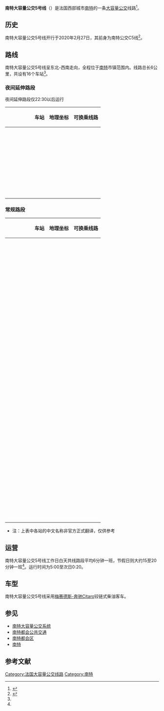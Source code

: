 {{noteTA
|G1=交通
|1=zh-cn:公交;zh-tw:公車;zh-hk:巴士;zh-sg:巴士;zh-my:巴士;zh-mo:巴士;
|2=zh-hans:快速公交;zh-hk:巴士快速交通;zh-tw:快捷巴士;
}}
{{Infobox rail line
|rail_name=南特大容量公交5号线<br>{{lang|fr|Ligne 5 du Busway de Nantes}}<br>{{法国交通标志/南特|bhns}} {{法国交通标志/南特|5}}
|banner_color=#FFFFFF
|logo_filename=
|logo_width=
|image = 
|caption=南特大容量公交5号线
|service_type=[[快速公交系统|大容量公交]]
|network=[[南特大容量公交系统|南特大容量公交系统]]
|status=运营中
|locale={{FRA}}[[南特都会区|南特都会区]]
|start=[[南特|南特]]-商业/站南<br>[[南特|南特]]-香蕉机库
|stations=16
|begin_operation=2020年2月27日
|operator=[[南特都会公共交通|南特都会公共交通]]
|depot=
|system_length=6km
|线路类型=地面
|lines=
|track_gauge=
|electrified=
|fleet_size=
|max_speed=
|route_map=
}}

'''南特大容量公交5号线'''（{{lang-fr|Ligne 5 du Busway de Nantes}}）是法国西部城市[[南特|南特]]的一条[[快速公交系统|大容量公交]]线路<ref name="info">{{Cite web|url=https://www.tan.fr/fr/plans|title=Des plans|accessdate=2020-08-02|author=tan.fr|language=fr|publisher=tan.fr|archive-date=2020-07-14|archive-url=https://web.archive.org/web/20200714124212/https://www.tan.fr/fr/plans|dead-url=yes}}</ref>。

==历史==

南特大容量公交5号线开行于2020年2月27日，其前身为南特公交C5线<ref>{{Cite web|url=https://metropole.nantes.fr/actualites/2020/deplacements-stationnement/ligne-5-le-busway|title=Sur la ligne 5, le Busway a remplacé les Chronobus|date=2020-02-27|accessdate=2020-08-02|author=metropole.nantes.fr|language=fr|publisher=metropole.nantes.fr|archive-date=2020-03-15|archive-url=https://web.archive.org/web/20200315123630/https://metropole.nantes.fr/actualites/2020/deplacements-stationnement/ligne-5-le-busway|dead-url=no}}</ref>。

==路线==
南特大容量公交5号线呈东北-西南走向，全程位于[[南特|南特]]市镇范围内。线路总长6公里，共设有16个车站<ref name="info"/>。

===夜间延伸路段===

夜间延伸路段仅22:30以后运行

{| cellspacing=0 cellpadding=2 border="0" style="border: 1px solid #999; background-color:#FFFFFF; text-align: center"
|- bgcolor="#CCCCCC"
! !! !! !! !! !! 车站 !! 地理坐标 !! 可换乘线路
|-
| bgcolor="#ffffff"| || bgcolor="#22baea" |{{white|'''o'''}} || bgcolor="#ffffff"| || bgcolor="#ffffff" | || bgcolor="#ffffff"| 
| '''{{Arret|商业|Commerce}}'''
| style="font-size:xx-small" | {{coord|47.2123572|-1.5583152|region:FR_type:landmark_scale:1000|format=dms|display=inline|name=Commerce}}
|{{法国交通标志/南特|tram}} {{法国交通标志/南特|1}} {{法国交通标志/南特|2}} {{法国交通标志/南特|3}}<br>{{法国交通标志/南特|bus}} {{法国交通标志/南特|C2}} {{法国交通标志/南特|C3}} {{法国交通标志/南特|机场}}
|- bgcolor="#efefef" 
| bgcolor="#ffffff"| || bgcolor="#22baea" |{{white|'''o'''}} || bgcolor="#ffffff"| || bgcolor="#ffffff" | || bgcolor="#ffffff"| 
| {{Arret|主宫医院|Hôtel Dieu}}
| style="font-size:xx-small" | {{coord|47.212500|-1.553083|region:FR_type:landmark_scale:1000|format=dms|display=inline|name=Hôtel Dieu}}
|{{法国交通标志/南特|tram}} {{法国交通标志/南特|2}} {{法国交通标志/南特|3}} {{法国交通标志/南特|bus}} {{法国交通标志/南特|C2}} {{法国交通标志/南特|C3}} {{法国交通标志/南特|机场}}
|-
| bgcolor="#ffffff"| || bgcolor="#22baea" |{{white|'''o'''}} || bgcolor="#ffffff"| || bgcolor="#ffffff" | || bgcolor="#ffffff"| 
| {{Arret|蒙泰伊|Monteil}}
| style="font-size:xx-small" | {{coord|47.214000|-1.549333|region:FR_type:landmark_scale:1000|format=dms|display=inline|name=Monteil}}
|{{法国交通标志/南特|bus}} {{法国交通标志/南特|C2}} {{法国交通标志/南特|C3}}
|- bgcolor="#efefef" 
| bgcolor="#ffffff"| || bgcolor="#22baea" |{{white|'''o'''}} || bgcolor="#ffffff"| || bgcolor="#ffffff" | || bgcolor="#ffffff"| 
| {{Arret|略于尼克|Lieu Unique}}
| style="font-size:xx-small" | {{coord|47.215722|-1.545778|region:FR_type:landmark_scale:1000|format=dms|display=inline|name=Lieu Unique}}
|{{法国交通标志/南特|bus}} {{法国交通标志/南特|C2}} {{法国交通标志/南特|C3}} {{法国交通标志/南特|机场}}
|}

===常规路段===

{| cellspacing=0 cellpadding=2 border="0" style="border: 1px solid #999; background-color:#FFFFFF; text-align: center"
|- bgcolor="#CCCCCC"
! !! !! !! !! !! 车站 !! 地理坐标 !! 可换乘线路
|-
| bgcolor="#ffffff"| || bgcolor="#22baea" |{{white|'''o'''}} || bgcolor="#ffffff"| || bgcolor="#ffffff" | || bgcolor="#ffffff"| 
| '''{{Arret|[[南特站#城市公共交通|站南]]|Gare Sud}}'''
| style="font-size:xx-small" | {{coord|47.2153634|-1.5423131|region:FR_type:landmark_scale:1000|format=dms|display=inline|name=Gare Sud}}
|{{法国交通标志/南特|bus}} {{法国交通标志/南特|C2}} {{法国交通标志/南特|C3}} {{法国交通标志/南特|54}} {{法国交通标志/南特|机场}}
|- bgcolor="#efefef" 
| bgcolor="#ffffff"| || bgcolor="#22baea" |{{white|'''o'''}} || bgcolor="#ffffff"| || bgcolor="#ffffff" | || bgcolor="#ffffff"| 
| {{Arret|第比利斯|Tbilissi}}
| style="font-size:xx-small" | {{coord|47.2140553|-1.5390998|region:FR_type:landmark_scale:1000|format=dms|display=inline|name=Tbilissi}} 
|{{法国交通标志/南特|bus}} {{法国交通标志/南特|C3}} {{法国交通标志/南特|bus|54}}
|- 
| bgcolor="#ffffff"| || bgcolor="#22baea" |{{white|'''o'''}} || bgcolor="#ffffff"| || bgcolor="#ffffff" | || bgcolor="#ffffff"| 
| {{Arret|毕加索|Picasso}}
| style="font-size:xx-small" | {{coord|47.2152796|-1.5363371|region:FR_type:landmark_scale:1000|format=dms|display=inline|name=Picasso}} 
|{{法国交通标志/南特|bus}} {{法国交通标志/南特|C3}}
|- bgcolor="#efefef" 
| bgcolor="#ffffff"| || bgcolor="#22baea" |{{white|'''o'''}} || bgcolor="#ffffff"| || bgcolor="#ffffff" | || bgcolor="#ffffff"| 
| {{Arret|欧邦|Haubans}}
| style="font-size:xx-small" | {{coord|47.2145071|-1.5299696|region:FR_type:landmark_scale:1000|format=dms|display=inline|name=Haubans}}
|{{法国交通标志/南特|bus}} {{法国交通标志/南特|C3}}
|-
| bgcolor="#ffffff"| || bgcolor="#22baea" |{{white|'''o'''}} || bgcolor="#ffffff"| || bgcolor="#ffffff" | || bgcolor="#ffffff"| 
| {{Arret|蓬皮杜|Pompidou}}
| style="font-size:xx-small" | {{coord|47.2092561|-1.5282154|region:FR_type:landmark_scale:1000|format=dms|display=inline|name=Pompidou}} <br>{{coord|47.2093326|-1.5276521|region:FR_type:landmark_scale:1000|format=dms|display=inline|name=Pompidou}}
|{{法国交通标志/南特|bus}} {{法国交通标志/南特|26}}
|- bgcolor="#efefef" 
| bgcolor="#ffffff"| || bgcolor="#22baea" |{{white|'''o'''}} || bgcolor="#ffffff"| || bgcolor="#ffffff" | || bgcolor="#ffffff"| 
| {{Arret|加拉讷|Galarne}}
| style="font-size:xx-small" | {{coord|47.2081756|-1.5298542|region:FR_type:landmark_scale:1000|format=dms|display=inline|name=Galarne}} 
|{{法国交通标志/南特|bus}} {{法国交通标志/南特|26}}
|-
| bgcolor="#ffffff"| || bgcolor="#22baea" |{{white|'''o'''}} || bgcolor="#ffffff"| || bgcolor="#ffffff" | || bgcolor="#ffffff"| 
| {{Arret|音乐厅|Conservatoire}}
| style="font-size:xx-small" | {{coord|47.2070441|-1.532869|region:FR_type:landmark_scale:1000|format=dms|display=inline|name=Conservatoire}} 
|{{法国交通标志/南特|bus}} {{法国交通标志/南特|26}}
|- bgcolor="#efefef" 
| bgcolor="#ffffff"| || bgcolor="#22baea" |{{white|'''o'''}} || bgcolor="#ffffff"| || bgcolor="#ffffff" | || bgcolor="#ffffff"| 
| '''{{Arret|南特岛|Île de Nantes}}'''
| style="font-size:xx-small" | {{coord|47.2060619|-1.5388044|region:FR_type:landmark_scale:1000|format=dms|display=inline|name=Île de Nantes}} 
|{{法国交通标志/南特|bus}} {{法国交通标志/南特|4}}
|-
| bgcolor="#ffffff"| || bgcolor="#22baea" |{{white|'''o'''}} || bgcolor="#ffffff"| || bgcolor="#ffffff" | || bgcolor="#ffffff"| 
| {{Arret|丰德里|Fonderies}}
| style="font-size:xx-small" | {{coord|47.2064063|-1.5436837|region:FR_type:landmark_scale:1000|format=dms|display=inline|name=Fonderies}} 
|
|- bgcolor="#efefef" 
| bgcolor="#ffffff"| || bgcolor="#22baea" |{{white|'''o'''}} || bgcolor="#ffffff"| || bgcolor="#ffffff" | || bgcolor="#ffffff"| 
| '''{{Arret|樊尚·加什|Vincent Gâche}}'''
| style="font-size:xx-small" | {{coord|47.2060801|-1.5472859|region:FR_type:landmark_scale:1000|format=dms|display=inline|name=Vincent Gâche}} <br>{{coord|47.2058997|-1.5483105|region:FR_type:landmark_scale:1000|format=dms|display=inline|name=Vincent Gâche}}
|{{法国交通标志/南特|tram}} {{法国交通标志/南特|2}} {{法国交通标志/南特|3}}
|-
| bgcolor="#ffffff"| || bgcolor="#22baea" |{{white|'''o'''}} || bgcolor="#ffffff"| || bgcolor="#ffffff" | || bgcolor="#ffffff"| 
| {{Arret|尼藏|Nizan}}
| style="font-size:xx-small" | {{coord|47.2057685|-1.550172|region:FR_type:landmark_scale:1000|format=dms|display=inline|name=Nizan}} <br>{{coord|47.2055954|-1.5512234|region:FR_type:landmark_scale:1000|format=dms|display=inline|name=Nizan}}
|
|- bgcolor="#efefef" 
| bgcolor="#ffffff"| || bgcolor="#22baea" |{{white|'''o'''}} || bgcolor="#ffffff"| || bgcolor="#ffffff" | || bgcolor="#ffffff"| 
| {{Arret|共和|République}}
| style="font-size:xx-small" | {{coord|47.2057685|-1.550172|region:FR_type:landmark_scale:1000|format=dms|display=inline|name=République}} <br>{{coord|47.2051818|-1.5555659|region:FR_type:landmark_scale:1000|format=dms|display=inline|name=République}} 
|{{法国交通标志/南特|bus}} {{法国交通标志/南特|26}}
|-
| bgcolor="#ffffff"| || bgcolor="#22baea" |{{white|'''o'''}} || bgcolor="#ffffff"| || bgcolor="#ffffff" | || bgcolor="#ffffff"| 
| {{Arret|国有火车站|Gare de l'État}}
| style="font-size:xx-small" | {{coord|47.2040374|-1.5600613|region:FR_type:landmark_scale:1000|format=dms|display=inline|name=Gare de l'État}} <br>{{coord|47.2046679|-1.5602437|region:FR_type:landmark_scale:1000|format=dms|display=inline|name=Gare de l'État}}
|
|- bgcolor="#efefef" 
| bgcolor="#ffffff"| || bgcolor="#22baea" |{{white|'''o'''}} || bgcolor="#ffffff"| || bgcolor="#ffffff" | || bgcolor="#ffffff"| 
| {{Arret|公爵草地|Prairie au Duc}}
| style="font-size:xx-small" | {{coord|47.2043217|-1.5641758|region:FR_type:landmark_scale:1000|format=dms|display=inline|name=Prairie au Duc}} 
| 
|-
| bgcolor="#ffffff"| || bgcolor="#22baea" |{{white|'''o'''}} || bgcolor="#ffffff"| || bgcolor="#ffffff" | || bgcolor="#ffffff"| 
| {{Arret|安地列斯港口|Quai des Antilles}}
| style="font-size:xx-small" | {{coord|47.2037331|-1.5695938|region:FR_type:landmark_scale:1000|format=dms|display=inline|name=Quai des Antilles}} 
|
|- bgcolor="#efefef" 
| bgcolor="#ffffff"| || bgcolor="#22baea" |{{white|'''o'''}} || bgcolor="#ffffff"| || bgcolor="#ffffff" | || bgcolor="#ffffff"| 
| '''{{Arret|香蕉棚|Hangar à Bananes}}'''
| style="font-size:xx-small" | {{coord|47.2003235|-1.5730619|region:FR_type:landmark_scale:1000|format=dms|display=inline|name=Hangar à Bananes}}
|{{法国交通标志/南特|bus}} {{法国交通标志/南特|N2}}
|}

* 注：上表中各站的中文名称非官方正式翻译，仅供参考

==运营==

南特大容量公交5号线工作日白天共线路段平均6分钟一班，节假日则大约15至20分钟一班<ref name="info"/>。运行时间为5:00至次日0:20。

==车型==
南特大容量公交5号线采用[[梅赛德斯-奔驰Citaro|梅赛德斯-奔驰Citaro]]铰链式柴油客车。

==参见==
* [[南特大容量公交系统|南特大容量公交系统]]
* [[南特都会公共交通|南特都会公共交通]]
* [[南特都会区|南特都会区]]
* [[南特|南特]]

== 参考文献 ==
{{Reflist}}

[[Category:法国大容量公交线路|Category:法国大容量公交线路]]
[[Category:南特|Category:南特]]
